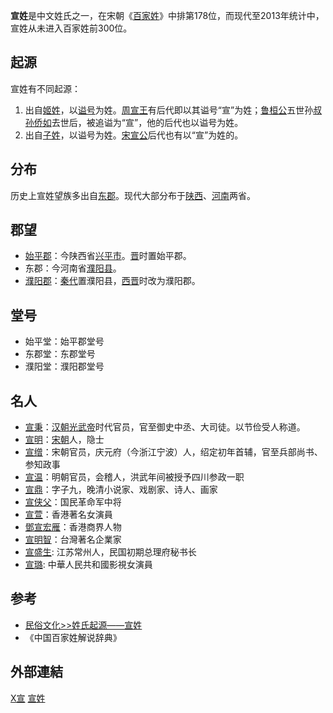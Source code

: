 {{姓氏
|姓氏=宣
|拼音=Xuān
|中国大陆=Xuan
|南京官話=süän<sup>1</sup>
|台湾=Hsuan
|香港=Suen
|澳门=Sun
|新加坡=
|马来西亚=
|越南=Tuyên
|韩国=
|反切=
|同音字=
|堂号=
|郡望=[[始平郡|始平郡]]
}}

'''宣姓'''是中文姓氏之一，在宋朝《[[百家姓|百家姓]]》中排第178位，而现代至2013年统计中，宣姓从未进入百家姓前300位。

== 起源 ==
宣姓有不同起源：
#出自[[姬姓|姬姓]]，以[[谥号|谥号]]为姓。[[周宣王|周宣王]]有后代即以其谥号“宣”为姓；[[鲁桓公|鲁桓公]]五世孙[[叔孙侨如|叔孙侨如]]去世后，被追谥为“宣”，他的后代也以谥号为姓。
#出自[[子姓|子姓]]，以谥号为姓。[[宋宣公|宋宣公]]后代也有以“宣”为姓的。

== 分布 ==
历史上宣姓望族多出自[[东郡|东郡]]。现代大部分布于[[陕西|陕西]]、[[河南|河南]]两省。

== 郡望 ==
*[[始平郡|始平郡]]：今陕西省[[兴平市|兴平市]]。[[晋朝|晋]]时置始平郡。
*东郡：今河南省[[濮阳县|濮阳县]]。
*[[濮阳郡|濮阳郡]]：[[秦代|秦代]]置濮阳县，[[西晋|西晋]]时改为濮阳郡。

== 堂号 ==
*始平堂：始平郡堂号
*东郡堂：东郡堂号
*濮阳堂：濮阳郡堂号

== 名人 ==
*[[宣秉|宣秉]]：[[汉朝|汉朝]][[光武帝|光武帝]]时代官员，官至御史中丞、大司徒。以节俭受人称道。
*[[宣明|宣明]]：[[宋朝|宋朝]]人，隐士
*[[宣缯|宣缯]]：宋朝官员，庆元府（今浙江宁波）人，绍定初年首辅，官至兵部尚书、参知政事
*[[宣温|宣温]]：明朝官员，会稽人，洪武年间被授予四川参政一职
*[[宣鼎|宣鼎]]：字子九，晚清小说家、戏剧家、诗人、画家
*[[宣侠父|宣侠父]]：国民革命军中将
*[[宣萱|宣萱]]：香港著名女演員
*[[鄧宣宏雁|鄧宣宏雁]]：香港商界人物
*[[宣明智|宣明智]]：台灣著名企業家
*[[宣盛生|宣盛生]]: 江苏常州人，民国初期总理府秘书长
*[[宣璐|宣璐]]: 中華人民共和國影視女演員

== 参考 ==
{{reflist}}
*[http://www.mypcera.com/xin/html/minsuwenhua/xingshiqoyuan/058818590049304.htm 民俗文化>>姓氏起源——宣姓]{{Wayback|url=http://www.mypcera.com/xin/html/minsuwenhua/xingshiqoyuan/058818590049304.htm |date=20160304094536 }}
*《中国百家姓解说辞典》

==外部連結==
{{Wikisource further reading}}

[[Category:漢姓|X宣]]
[[Category:宣姓|]]